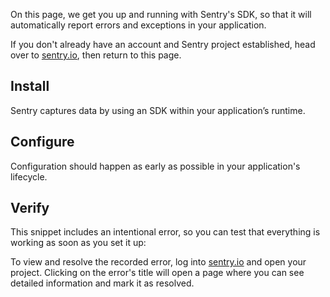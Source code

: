 <PlatformContent includePath="getting-started-primer" />

On this page, we get you up and running with Sentry's SDK, so that it will automatically report errors and exceptions in your application.

<Note>

If you don't already have an account and Sentry project established, head over to [sentry.io](https://sentry.io/signup/), then return to this page.

</Note>

<PlatformContent includePath="framework-list" />

## Install

Sentry captures data by using an SDK within your application’s runtime.

<PlatformContent includePath="getting-started-install" />

## Configure

Configuration should happen as early as possible in your application's lifecycle.

<PlatformContent includePath="getting-started-config" />

## Verify

This snippet includes an intentional error, so you can test that everything is working as soon as you set it up:

<PlatformContent includePath="getting-started-verify" />

To view and resolve the recorded error, log into [sentry.io](https://sentry.io) and open your project. Clicking on the error's title will open a page where you can see detailed information and mark it as resolved.

<PageGrid header="Next Steps" nextSteps />
